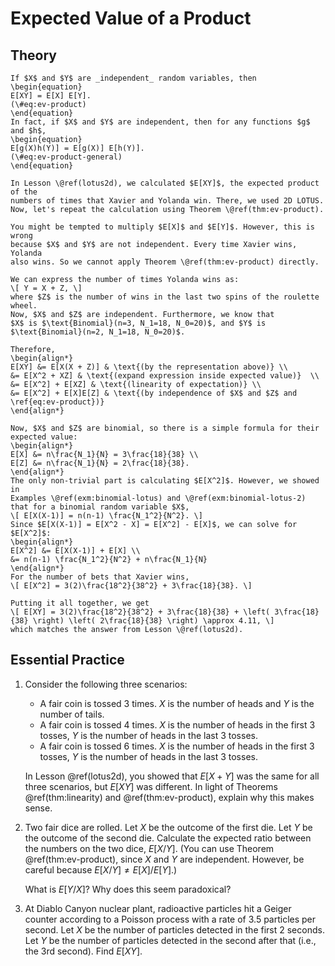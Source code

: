 # Expected Value of a Product {#ev-product}


## Theory {-}

```theorem
If $X$ and $Y$ are _independent_ random variables, then 
\begin{equation}
E[XY] = E[X] E[Y].
(\#eq:ev-product)
\end{equation}
In fact, if $X$ and $Y$ are independent, then for any functions $g$ and $h$,
\begin{equation}
E[g(X)h(Y)] = E[g(X)] E[h(Y)].
(\#eq:ev-product-general)
\end{equation}
```

```example
In Lesson \@ref(lotus2d), we calculated $E[XY]$, the expected product of the 
numbers of times that Xavier and Yolanda win. There, we used 2D LOTUS. 
Now, let's repeat the calculation using Theorem \@ref(thm:ev-product).

You might be tempted to multiply $E[X]$ and $E[Y]$. However, this is wrong 
because $X$ and $Y$ are not independent. Every time Xavier wins, Yolanda 
also wins. So we cannot apply Theorem \@ref(thm:ev-product) directly. 

We can express the number of times Yolanda wins as:
\[ Y = X + Z, \]
where $Z$ is the number of wins in the last two spins of the roulette wheel. 
Now, $X$ and $Z$ are independent. Furthermore, we know that 
$X$ is $\text{Binomial}(n=3, N_1=18, N_0=20)$, and $Y$ is 
$\text{Binomial}(n=2, N_1=18, N_0=20)$.

Therefore, 
\begin{align*}
E[XY] &= E[X(X + Z)] & \text{(by the representation above)} \\
&= E[X^2 + XZ] & \text{(expand expression inside expected value)}  \\
&= E[X^2] + E[XZ] & \text{(linearity of expectation)} \\
&= E[X^2] + E[X]E[Z] & \text{(by independence of $X$ and $Z$ and \ref{eq:ev-product})}
\end{align*}

Now, $X$ and $Z$ are binomial, so there is a simple formula for their expected value:
\begin{align*}
E[X] &= n\frac{N_1}{N} = 3\frac{18}{38} \\
E[Z] &= n\frac{N_1}{N} = 2\frac{18}{38}.
\end{align*}
The only non-trivial part is calculating $E[X^2]$. However, we showed in 
Examples \@ref(exm:binomial-lotus) and \@ref(exm:binomial-lotus-2) that for a binomial random variable $X$, 
\[ E[X(X-1)] = n(n-1) \frac{N_1^2}{N^2}. \]
Since $E[X(X-1)] = E[X^2 - X] = E[X^2] - E[X]$, we can solve for $E[X^2]$:
\begin{align*}
E[X^2] &= E[X(X-1)] + E[X] \\
&= n(n-1) \frac{N_1^2}{N^2} + n\frac{N_1}{N}
\end{align*}
For the number of bets that Xavier wins,
\[ E[X^2] = 3(2)\frac{18^2}{38^2} + 3\frac{18}{38}. \]

Putting it all together, we get 
\[ E[XY] = 3(2)\frac{18^2}{38^2} + 3\frac{18}{38} + \left( 3\frac{18}{38} \right) \left( 2\frac{18}{38} \right) \approx 4.11, \]
which matches the answer from Lesson \@ref(lotus2d).
```

## Essential Practice {-}


1. Consider the following three scenarios:

    - A fair coin is tossed 3 times. $X$ is the number of heads and $Y$ is the number of tails.
    - A fair coin is tossed 4 times. $X$ is the number of heads in the first 3 tosses, $Y$ is the number of heads in the last 3 tosses.
    - A fair coin is tossed 6 times. $X$ is the number of heads in the first 3 tosses, $Y$ is the number of heads in the last 3 tosses.
    
    In Lesson \@ref(lotus2d), you showed that $E[X + Y]$ was the same for all three scenarios, but 
    $E[XY]$ was different. In light of Theorems \@ref(thm:linearity) and \@ref(thm:ev-product), explain why 
    this makes sense.
    
2. Two fair dice are rolled. Let $X$ be the outcome of the first die. Let $Y$ be the outcome of the 
second die. Calculate the expected ratio between the numbers on the two dice, $\displaystyle E[X / Y]$.
(You can use Theorem \@ref(thm:ev-product), since $X$ and $Y$ are independent. However, 
be careful because $E[X / Y] \neq E[X] / E[Y]$.)

    What is $E[Y / X]$? Why does this seem paradoxical?

3. At Diablo Canyon nuclear plant, radioactive particles hit a Geiger counter according to a Poisson process 
with a rate of 3.5 particles per second. Let $X$ be the number of particles detected in the first 2 seconds. 
Let $Y$ be the number of particles detected in the second after that (i.e., the 3rd second). Find $E[XY]$.
